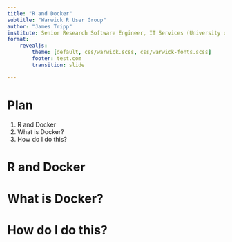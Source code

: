 ```yaml
---
title: "R and Docker"
subtitle: "Warwick R User Group"
author: "James Tripp"
institute: Senior Research Software Engineer, IT Services (University of Warwick)
format: 
    revealjs:
        theme: [default, css/warwick.scss, css/warwick-fonts.scss]
        footer: test.com
        transition: slide

---
```


# Plan

1. R and Docker
2. What is Docker?
3. How do I do this?

# R and Docker

# What is Docker?

# How do I do this?